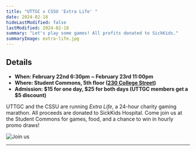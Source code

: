```yaml
---
title: "UTTGC x CSSU 'Extra Life' "
date: 2024-02-18
hideLastModified: false
lastModified: 2024-02-18
summary: "Let's play some games! All profits donated to SickKids."
summaryImage: extra-life.jpg
---
```



## Details

- **When: February 22nd 6:30pm ~ February 23rd 11:00pm**
- **Where: Student Commons, 5th floor ([230 College Street](https://www.google.com/maps/place/Architecture+Bldg,+230+College+St,+Toronto,+ON+M5T+1R2/@43.6588125,-79.3983357,18.5z/data=!4m6!3m5!1s0x882b34c0c6017a5d:0x9d72751ff0a183b3!8m2!3d43.6587516!4d-79.3979178!16s%2Fg%2F12hpp452v?entry=ttu))**
- **Admission: $15 for one day, $25 for both days (UTTGC members get a $5 discount)**

UTTGC and the CSSU are running *Extra Life*, a 24-hour charity gaming marathon. All proceeds are donated to SickKids Hospital. Come join us at the Student Commons for games, food, and a chance to win in hourly promo draws!

![Join us](extra-life.jpg)

---